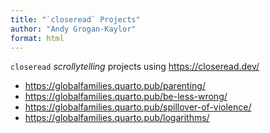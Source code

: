 ```yaml
---
title: "`closeread` Projects"
author: "Andy Grogan-Kaylor"
format: html
---
```


`closeread` *scrollytelling* projects using [https://closeread.dev/](https://closeread.dev/)

* [https://globalfamilies.quarto.pub/parenting/](https://globalfamilies.quarto.pub/parenting/)
* [https://globalfamilies.quarto.pub/be-less-wrong/](https://globalfamilies.quarto.pub/be-less-wrong/)
* [https://globalfamilies.quarto.pub/spillover-of-violence/](https://globalfamilies.quarto.pub/spillover-of-violence/)
* [https://globalfamilies.quarto.pub/logarithms/](https://globalfamilies.quarto.pub/logarithms/)




